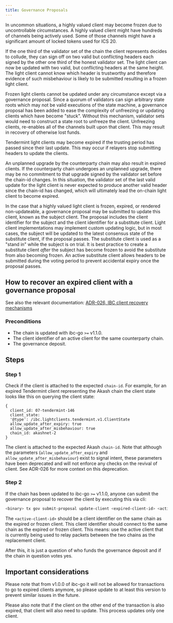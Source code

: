 ```yaml
---
title: Governance Proposals
---
```

In uncommon situations, a highly valued client may become frozen due to uncontrollable
circumstances. A highly valued client might have hundreds of channels being actively used.
Some of those channels might have a significant amount of locked tokens used for ICS 20.

If the one third of the validator set of the chain the client represents decides to collude,
they can sign off on two valid but conflicting headers each signed by the other one third
of the honest validator set. The light client can now be updated with two valid, but conflicting
headers at the same height. The light client cannot know which header is trustworthy and therefore
evidence of such misbehaviour is likely to be submitted resulting in a frozen light client.

Frozen light clients cannot be updated under any circumstance except via a governance proposal.
Since a quorum of validators can sign arbitrary state roots which may not be valid executions
of the state machine, a governance proposal has been added to ease the complexity of unfreezing
or updating clients which have become "stuck". Without this mechanism, validator sets would need
to construct a state root to unfreeze the client. Unfreezing clients, re-enables all of the channels
built upon that client. This may result in recovery of otherwise lost funds.

Tendermint light clients may become expired if the trusting period has passed since their
last update. This may occur if relayers stop submitting headers to update the clients.

An unplanned upgrade by the counterparty chain may also result in expired clients. If the counterparty
chain undergoes an unplanned upgrade, there may be no commitment to that upgrade signed by the validator
set before the chain-id changes. In this situation, the validator set of the last valid update for the
light client is never expected to produce another valid header since the chain-id has changed, which will
ultimately lead the on-chain light client to become expired.

In the case that a highly valued light client is frozen, expired, or rendered non-updateable, a
governance proposal may be submitted to update this client, known as the subject client. The
proposal includes the client identifier for the subject and the client identifier for a substitute
client. Light client implementations may implement custom updating logic, but in most cases,
the subject will be updated to the latest consensus state of the substitute client, if the proposal passes.
The substitute client is used as a "stand in" while the subject is on trial. It is best practice to create
a substitute client *after* the subject has become frozen to avoid the substitute from also becoming frozen.
An active substitute client allows headers to be submitted during the voting period to prevent accidental expiry
once the proposal passes.

## How to recover an expired client with a governance proposal

See also the relevant documentation: [ADR-026, IBC client recovery mechanisms](/docs/ibc/v4.6.x/architecture/adr-026-ibc-client-recovery-mechanisms)

### Preconditions

* The chain is updated with ibc-go `>=` v1.1.0.
* The client identifier of an active client for the same counterparty chain.
* The governance deposit.

## Steps

### Step 1

Check if the client is attached to the expected `chain-id`. For example, for an expired Tendermint client representing the Akash chain the client state looks like this on querying the client state:

```text
{
  client_id: 07-tendermint-146
  client_state:
  '@type': /ibc.lightclients.tendermint.v1.ClientState
  allow_update_after_expiry: true
  allow_update_after_misbehaviour: true
  chain_id: akashnet-2
}
```

The client is attached to the expected Akash `chain-id`. Note that although the parameters (`allow_update_after_expiry` and `allow_update_after_misbehaviour`) exist to signal intent, these parameters have been deprecated and will not enforce any checks on the revival of client. See ADR-026 for more context on this deprecation.

### Step 2

If the chain has been updated to ibc-go `>=` v1.1.0, anyone can submit the governance proposal to recover the client by executing this via cli:

```bash
<binary> tx gov submit-proposal update-client <expired-client-id> <active-client-id>
```

The `<active-client-id>` should be a client identifier on the same chain as the expired or frozen client. This client identifier should connect to the same chain as the expired or frozen client. This means: use the active client that is currently being used to relay packets between the two chains as the replacement client.

After this, it is just a question of who funds the governance deposit and if the chain in question votes yes.

## Important considerations

Please note that from v1.0.0 of ibc-go it will not be allowed for transactions to go to expired clients anymore, so please update to at least this version to prevent similar issues in the future.

Please also note that if the client on the other end of the transaction is also expired, that client will also need to update. This process updates only one client.
